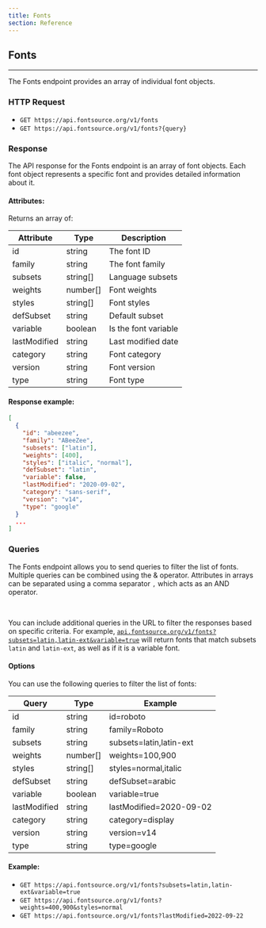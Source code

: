 ```yaml
---
title: Fonts
section: Reference
---
```


## Fonts

---

The Fonts endpoint provides an array of individual font objects.

### HTTP Request

- `GET https://api.fontsource.org/v1/fonts`
- `GET https://api.fontsource.org/v1/fonts?{query}`

### Response

The API response for the Fonts endpoint is an array of font objects. Each font object represents a specific font and provides detailed information about it.

#### Attributes:

Returns an array of:

| Attribute    | Type     | Description          |
| ------------ | -------- | -------------------- |
| id           | string   | The font ID          |
| family       | string   | The font family      |
| subsets      | string[] | Language subsets     |
| weights      | number[] | Font weights         |
| styles       | string[] | Font styles          |
| defSubset    | string   | Default subset       |
| variable     | boolean  | Is the font variable |
| lastModified | string   | Last modified date   |
| category     | string   | Font category        |
| version      | string   | Font version         |
| type         | string   | Font type            |

#### Response example:

```json
[
  {
    "id": "abeezee",
    "family": "ABeeZee",
    "subsets": ["latin"],
    "weights": [400],
    "styles": ["italic", "normal"],
    "defSubset": "latin",
    "variable": false,
    "lastModified": "2020-09-02",
    "category": "sans-serif",
    "version": "v14",
    "type": "google"
  }
  ...
]
```

### Queries

The Fonts endpoint allows you to send queries to filter the list of fonts. Multiple queries can be combined using the & operator. Attributes in arrays can be separated using a comma separator `,` which acts as an AND operator.

<br />

You can include additional queries in the URL to filter the responses based on specific criteria. For example, [`api.fontsource.org/v1/fonts?subsets=latin,latin-ext&variable=true`](https://api.fontsource.org/v1/fonts?subsets=latin,latin-ext&variable=true) will return fonts that match subsets `latin` and `latin-ext`, as well as if it is a variable font.

#### Options

You can use the following queries to filter the list of fonts:


| Query        | Type     | Example                 |
| ------------ | -------- | ----------------------- |
| id           | string   | id=roboto               |
| family       | string   | family=Roboto           |
| subsets      | string   | subsets=latin,latin-ext |
| weights      | number[] | weights=100,900         |
| styles       | string[] | styles=normal,italic    |
| defSubset    | string   | defSubset=arabic        |
| variable     | boolean  | variable=true           |
| lastModified | string   | lastModified=2020-09-02 |
| category     | string   | category=display        |
| version      | string   | version=v14             |
| type         | string   | type=google             |

#### Example:

- `GET https://api.fontsource.org/v1/fonts?subsets=latin,latin-ext&variable=true`
- `GET https://api.fontsource.org/v1/fonts?weights=400,900&styles=normal`
- `GET https://api.fontsource.org/v1/fonts?lastModified=2022-09-22`
